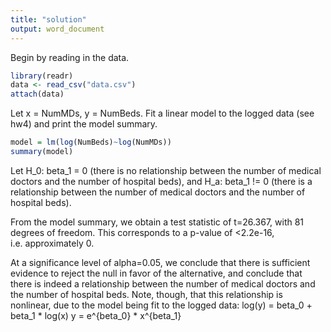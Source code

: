 ```yaml
---
title: "solution"
output: word_document
---
```

Begin by reading in the data.
```r
library(readr)
data <- read_csv("data.csv")
attach(data)
```
Let x = NumMDs, y = NumBeds. Fit a linear model to the logged data (see hw4) and print the model summary.
```r
model = lm(log(NumBeds)~log(NumMDs))
summary(model)
```
Let H_0: beta_1 = 0 (there is no relationship between the number of medical doctors and the number of hospital beds), and H_a: beta_1 != 0 (there is a relationship between the number of medical doctors and the number of hospital beds). 

From the model summary, we obtain a test statistic of t=26.367, with 81 degrees of freedom. This corresponds to a p-value of <2.2e-16, i.e. approximately 0. 

At a significance level of alpha=0.05, we conclude that there is sufficient evidence to reject the null in favor of the alternative, and conclude that there is indeed a relationship between the number of medical doctors and the number of hospital beds. Note, though, that this relationship is nonlinear, due to the model being fit to the logged data:
    log(y) = beta_0 + beta_1 * log(x)
    y = e^{beta_0} * x^{beta_1}